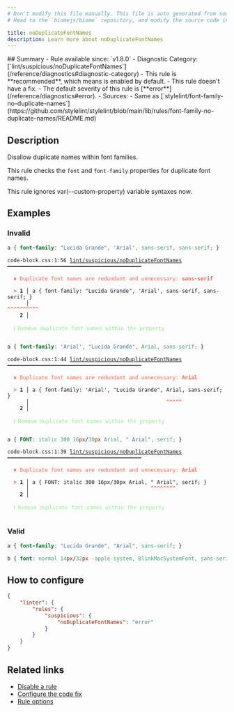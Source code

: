 ```yaml
---
# Don't modify this file manually. This file is auto generated from source, and you will lose your changes next time the website is built.
# Head to the `biomejs/biome` repository, and modify the source code in there.

title: noDuplicateFontNames
description: Learn more about noDuplicateFontNames
---
```


<Tabs>
<TabItem label="CSS" icon="seti:css">
## Summary
- Rule available since: `v1.8.0`
- Diagnostic Category: [`lint/suspicious/noDuplicateFontNames`](/reference/diagnostics#diagnostic-category)
- This rule is **recommended**, which means is enabled by default.
- This rule doesn't have a fix.
- The default severity of this rule is [**error**](/reference/diagnostics#error).
- Sources: 
  - Same as [`stylelint/font-family-no-duplicate-names`](https://github.com/stylelint/stylelint/blob/main/lib/rules/font-family-no-duplicate-names/README.md)

## Description
Disallow duplicate names within font families.

This rule checks the `font` and `font-family` properties for duplicate font names.

This rule ignores var(--custom-property) variable syntaxes now.

## Examples

### Invalid

```css
a { font-family: "Lucida Grande", 'Arial', sans-serif, sans-serif; }
```

<pre class="language-text"><code class="language-text">code-block.css:1:56 <a href="https://biomejs.dev/linter/rules/no-font-family-duplicate-names">lint/suspicious/noDuplicateFontNames</a> ━━━━━━━━━━━━━━━━━━━━━━━━━━━━━━━━━━━━━━━━━━━<br /><br />  <strong><span style="color: Tomato;">✖</span></strong> <span style="color: Tomato;">Duplicate font names are redundant and unnecessary: </span><span style="color: Tomato;"><strong>sans-serif</strong></span><br />  <br />  <strong><span style="color: Tomato;">&gt;</span></strong> <strong>1 │ </strong>a &#123; font-family: &quot;Lucida Grande&quot;, 'Arial', sans-serif, sans-serif; &#125;<br />   <strong>   │ </strong>                                                       <strong><span style="color: Tomato;">^</span></strong><strong><span style="color: Tomato;">^</span></strong><strong><span style="color: Tomato;">^</span></strong><strong><span style="color: Tomato;">^</span></strong><strong><span style="color: Tomato;">^</span></strong><strong><span style="color: Tomato;">^</span></strong><strong><span style="color: Tomato;">^</span></strong><strong><span style="color: Tomato;">^</span></strong><strong><span style="color: Tomato;">^</span></strong><strong><span style="color: Tomato;">^</span></strong><br />    <strong>2 │ </strong><br />  <br />  <strong><span style="color: lightgreen;">ℹ</span></strong> <span style="color: lightgreen;">Remove duplicate font names within the property</span><br />  <br /></code></pre>

```css
a { font-family: 'Arial', "Lucida Grande", Arial, sans-serif; }
```

<pre class="language-text"><code class="language-text">code-block.css:1:44 <a href="https://biomejs.dev/linter/rules/no-font-family-duplicate-names">lint/suspicious/noDuplicateFontNames</a> ━━━━━━━━━━━━━━━━━━━━━━━━━━━━━━━━━━━━━━━━━━━<br /><br />  <strong><span style="color: Tomato;">✖</span></strong> <span style="color: Tomato;">Duplicate font names are redundant and unnecessary: </span><span style="color: Tomato;"><strong>Arial</strong></span><br />  <br />  <strong><span style="color: Tomato;">&gt;</span></strong> <strong>1 │ </strong>a &#123; font-family: 'Arial', &quot;Lucida Grande&quot;, Arial, sans-serif; &#125;<br />   <strong>   │ </strong>                                           <strong><span style="color: Tomato;">^</span></strong><strong><span style="color: Tomato;">^</span></strong><strong><span style="color: Tomato;">^</span></strong><strong><span style="color: Tomato;">^</span></strong><strong><span style="color: Tomato;">^</span></strong><br />    <strong>2 │ </strong><br />  <br />  <strong><span style="color: lightgreen;">ℹ</span></strong> <span style="color: lightgreen;">Remove duplicate font names within the property</span><br />  <br /></code></pre>

```css
a { FONT: italic 300 16px/30px Arial, " Arial", serif; }
```

<pre class="language-text"><code class="language-text">code-block.css:1:39 <a href="https://biomejs.dev/linter/rules/no-font-family-duplicate-names">lint/suspicious/noDuplicateFontNames</a> ━━━━━━━━━━━━━━━━━━━━━━━━━━━━━━━━━━━━━━━━━━━<br /><br />  <strong><span style="color: Tomato;">✖</span></strong> <span style="color: Tomato;">Duplicate font names are redundant and unnecessary: </span><span style="color: Tomato;"><strong>Arial</strong></span><br />  <br />  <strong><span style="color: Tomato;">&gt;</span></strong> <strong>1 │ </strong>a &#123; FONT: italic 300 16px/30px Arial, &quot; Arial&quot;, serif; &#125;<br />   <strong>   │ </strong>                                      <strong><span style="color: Tomato;">^</span></strong><strong><span style="color: Tomato;">^</span></strong><strong><span style="color: Tomato;">^</span></strong><strong><span style="color: Tomato;">^</span></strong><strong><span style="color: Tomato;">^</span></strong><strong><span style="color: Tomato;">^</span></strong><strong><span style="color: Tomato;">^</span></strong><strong><span style="color: Tomato;">^</span></strong><br />    <strong>2 │ </strong><br />  <br />  <strong><span style="color: lightgreen;">ℹ</span></strong> <span style="color: lightgreen;">Remove duplicate font names within the property</span><br />  <br /></code></pre>

### Valid

```css
a { font-family: "Lucida Grande", "Arial", sans-serif; }
```

```css
b { font: normal 14px/32px -apple-system, BlinkMacSystemFont, sans-serif; }
```

## How to configure
```json title="biome.json"
{
	"linter": {
		"rules": {
			"suspicious": {
				"noDuplicateFontNames": "error"
			}
		}
	}
}

```
## Related links

- [Disable a rule](/linter/#disable-a-rule)
- [Configure the code fix](/linter#configure-the-code-fix)
- [Rule options](/linter/#rule-options)

</TabItem>
</Tabs>

